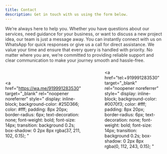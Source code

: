 ```yaml
---
title: Contact
description: Get in touch with us using the form below.
---
```

<p style="margin-bottom: 8px; font-size: 14px; color: #333;">
  We’re always here to help you. Whether you have questions about our services, need guidance for your business, or want to discuss a new project idea, our team is just a message away. You can instantly connect with us on WhatsApp for quick responses or give us a call for direct assistance. We value your time and ensure that every query is handled with priority. No matter where you are, we’re committed to providing reliable support and clear communication to make your journey smooth and hassle-free.
</p>

<div style="display: flex; gap: 12px; align-items: center;">

  <a
    href="https://wa.me/919991283530"
    target="_blank"
    rel="noopener noreferrer"
    style="
      display: inline-block;
      background-color: #25D366;
      color: #fff;
      padding: 8px 20px;
      border-radius: 6px;
      text-decoration: none;
      font-weight: bold;
      font-size: 14px;
      transition: background 0.2s;
      box-shadow: 0 2px 8px rgba(37, 211, 102, 0.15);
    "
  >
    Contact via WhatsApp
  </a>

  <a
    href="tel:+919991283530"
    target="_blank"
    rel="noopener noreferrer"
    style="
      display: inline-block;
      background-color: #0070f3;
      color: #fff;
      padding: 8px 20px;
      border-radius: 6px;
      text-decoration: none;
      font-weight: bold;
      font-size: 14px;
      transition: background 0.2s;
      box-shadow: 0 2px 8px rgba(0, 112, 243, 0.15);
    "
  >
    Call Now
  </a>

</div>



